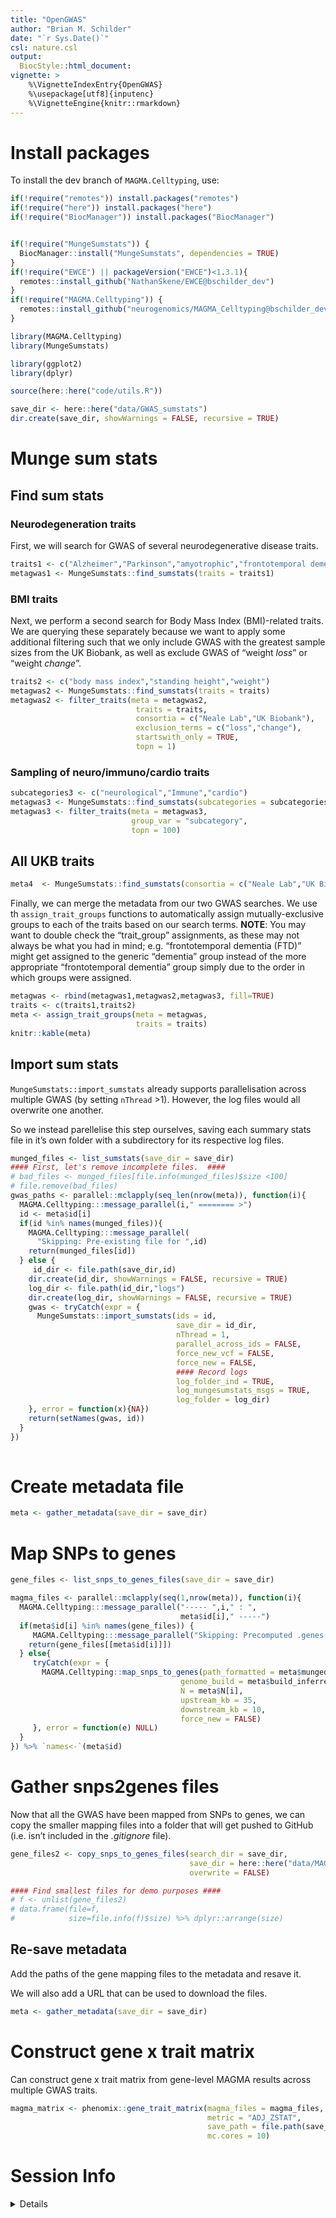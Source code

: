 ```yaml
---
title: "OpenGWAS"
author: "Brian M. Schilder"
date: "`r Sys.Date()`"
csl: nature.csl
output:
  BiocStyle::html_document:
vignette: >
    %\VignetteIndexEntry{OpenGWAS} 
    %\usepackage[utf8]{inputenc}
    %\VignetteEngine{knitr::rmarkdown}
---
```


# Install packages

To install the dev branch of `MAGMA.Celltyping`, use:

```r
if(!require("remotes")) install.packages("remotes")
if(!require("here")) install.packages("here")
if(!require("BiocManager")) install.packages("BiocManager")


if(!require("MungeSumstats")) {
  BiocManager::install("MungeSumstats", dependencies = TRUE)
}
if(!require("EWCE") || packageVersion("EWCE")<1.3.1){
  remotes::install_github("NathanSkene/EWCE@bschilder_dev")
} 
if(!require("MAGMA.Celltyping")) {
  remotes::install_github("neurogenomics/MAGMA_Celltyping@bschilder_dev")
}
```


```r
library(MAGMA.Celltyping)
library(MungeSumstats)

library(ggplot2)
library(dplyr)

source(here::here("code/utils.R"))

save_dir <- here::here("data/GWAS_sumstats")
dir.create(save_dir, showWarnings = FALSE, recursive = TRUE)
```

# Munge sum stats

## Find sum stats

### Neurodegeneration traits

First, we will search for GWAS of several neurodegenerative disease traits.

```r
traits1 <- c("Alzheimer","Parkinson","amyotrophic","frontotemporal dementia","dementia")
metagwas1 <- MungeSumstats::find_sumstats(traits = traits1)
```

### BMI traits

Next, we perform a second search for Body Mass Index (BMI)-related traits.
We are querying these separately because we want to apply some additional filtering such that we only include GWAS with the greatest sample sizes from the UK Biobank, as well as exclude GWAS of "weight *loss*" or "weight *change*". 

```r
traits2 <- c("body mass index","standing height","weight")
metagwas2 <- MungeSumstats::find_sumstats(traits = traits)
metagwas2 <- filter_traits(meta = metagwas2, 
                            traits = traits, 
                            consortia = c("Neale Lab","UK Biobank"),
                            exclusion_terms = c("loss","change"),
                            startswith_only = TRUE,
                            topn = 1) 
```

### Sampling of neuro/immuno/cardio traits

```r
subcategories3 <- c("neurological","Immune","cardio")
metagwas3 <- MungeSumstats::find_sumstats(subcategories = subcategories3)
metagwas3 <- filter_traits(meta = metagwas3,  
                           group_var = "subcategory",
                           topn = 100) 
```

## All UKB traits

```r
meta4  <- MungeSumstats::find_sumstats(consortia = c("Neale Lab","UK Biobank"))
```

Finally, we can merge the metadata from our two GWAS searches.
We use th `assign_trait_groups` functions to automatically assign mutually-exclusive groups to each of the traits based on our search terms. 
**NOTE**: You may want to double check the "trait_group" assignments, as these may not always be what you had in mind; e.g. "frontotemporal dementia (FTD)" might get assigned to the generic "dementia" group instead of the more appropriate "frontotemporal dementia" group simply due to the order in which groups were assigned.

```r
metagwas <- rbind(metagwas1,metagwas2,metagwas3, fill=TRUE)
traits <- c(traits1,traits2)
meta <- assign_trait_groups(meta = metagwas, 
                            traits = traits)
knitr::kable(meta)
```

## Import sum stats

`MungeSumstats::import_sumstats` already supports parallelisation 
across multiple GWAS (by setting `nThread` >1). 
However, the log files would all 
overwrite one another. 

So we instead parellelise this step ourselves,
saving each summary stats file in it's own folder with a 
subdirectory for its respective log files.

```r
munged_files <- list_sumstats(save_dir = save_dir)
#### First, let's remove incomplete files.  ####
# bad_files <- munged_files[file.info(munged_files)$size <100]
# file.remove(bad_files)
gwas_paths <- parallel::mclapply(seq_len(nrow(meta)), function(i){
  MAGMA.Celltyping:::message_parallel(i," ======== >")
  id <- meta$id[i]
  if(id %in% names(munged_files)){
    MAGMA.Celltyping:::message_parallel(
      "Skipping: Pre-existing file for ",id)
    return(munged_files[id])
  } else {
     id_dir <- file.path(save_dir,id)
    dir.create(id_dir, showWarnings = FALSE, recursive = TRUE)
    log_dir <- file.path(id_dir,"logs")
    dir.create(log_dir, showWarnings = FALSE, recursive = TRUE)
    gwas <- tryCatch(expr = {
      MungeSumstats::import_sumstats(ids = id, 
                                     save_dir = id_dir, 
                                     nThread = 1, 
                                     parallel_across_ids = FALSE,
                                     force_new_vcf = FALSE,
                                     force_new = FALSE,
                                     #### Record logs
                                     log_folder_ind = TRUE,
                                     log_mungesumstats_msgs = TRUE,
                                     log_folder = log_dir)
    }, error = function(x){NA})
    return(setNames(gwas, id))
  }
}) 
 
```


# Create metadata file 

```r
meta <- gather_metadata(save_dir = save_dir)
```

# Map SNPs to genes 

```r
gene_files <- list_snps_to_genes_files(save_dir = save_dir)

magma_files <- parallel::mclapply(seq(1,nrow(meta)), function(i){
  MAGMA.Celltyping:::message_parallel("----- ",i," : ",
                                      meta$id[i]," -----")
  if(meta$id[i] %in% names(gene_files)) {
     MAGMA.Celltyping:::message_parallel("Skipping: Precomputed .genes.out file detected.")
    return(gene_files[[meta$id[i]]])
  } else{
     tryCatch(expr = {
       MAGMA.Celltyping::map_snps_to_genes(path_formatted = meta$munged_path[i],
                                      genome_build = meta$build_inferred[i],
                                      N = meta$N[i],
                                      upstream_kb = 35,  
                                      downstream_kb = 10, 
                                      force_new = FALSE)
     }, error = function(e) NULL)
  }
}) %>% `names<-`(meta$id)
```

# Gather snps2genes files

Now that all the GWAS have been mapped from SNPs to genes, 
we can copy the smaller mapping files into a folder that will 
get pushed to GitHub (i.e. isn't included in the *.gitignore* file).

```r

gene_files2 <- copy_snps_to_genes_files(search_dir = save_dir,
                                        save_dir = here::here("data/MAGMA_Files"), 
                                        overwrite = FALSE)

#### Find smallest files for demo purposes ####
# f <- unlist(gene_files2)
# data.frame(file=f,
#            size=file.info(f)$size) %>% dplyr::arrange(size)
```

## Re-save metadata

Add the paths of the gene mapping files to the metadata and resave it.

We will also add a URL that can be used to download the files. 

```r
meta <- gather_metadata(save_dir = save_dir)
```


# Construct gene x trait matrix

Can construct gene x trait matrix from gene-level MAGMA results 
across multiple GWAS traits.

```R
magma_matrix <- phenomix::gene_trait_matrix(magma_files = magma_files,
                                            metric = "ADJ_ZSTAT", 
                                            save_path = file.path(save_dir,"OpenGWAS_neurodegenGWAS_ADJZSTAT.rds"),
                                            mc.cores = 10) 
```


# Session Info

<details>

```r
utils::sessionInfo()
```

</details>
